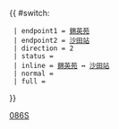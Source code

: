 {{ #switch: {{{format|}}}
  | endpoint1 = [[錦英苑公共運輸交匯處|錦英苑]]
  | endpoint2 = [[沙田站公共運輸交匯處|沙田站]]
  | direction = 2
  | status = {{HK Bus Status|P}}
  | inline = [[錦英苑公共運輸交匯處|錦英苑]] ↔ [[沙田站公共運輸交匯處|沙田站]]
  | normal =
  | full =
}}<noinclude>[[Category:九龍巴士路線模板|086S]]</noinclude>